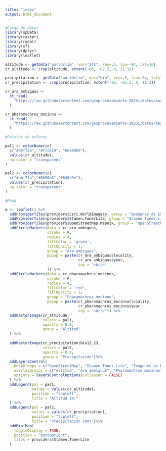 ---
title: "index"
output: html_document
---
```{r}
#Carga de datos 
library(spData)
library(raster)
library(rgdal)
library(sf)
library(dplyr)
library(leaflet)

altitude <- getData("worldclim", var="alt", res=.5, lon=-84, lat=10)
cr_altitude <- crop(altitude, extent(-86, -82.3, 8, 11.3))  

precipitation <- getData("worldclim", var="bio", res=.5, lon=-84, lat=10)
cr_precipitation <- crop(precipitation, extent(-86, -82.3, 8, 11.3))

cr_ara_ambiguus <-
  st_read(
    "https://raw.githubusercontent.com/geoprocesamiento-2020i/datos/master/biodiversidad/registros-presencia/cr/cr-ara-ambiguus.geojson"
  )

cr_pharomachrus_mocinno <-
  st_read(
    "https://raw.githubusercontent.com/geoprocesamiento-2020i/datos/master/biodiversidad/registros-presencia/cr/cr_pharomachrus_mocinno.geojson"
  ) 
```


```{r}
#Paletas de colores

pal1 <- colorNumeric(
  c("#95ff2b", "#ffc619", "#de6909"), 
  values(cr_altitude), 
  na.color = "transparent"
)

pal2 <- colorNumeric(
  c("#bbf7fa","#6090d6","#640d9e"),
  values(cr_precipitation),
  na.color = "transparent"
) 

```

```{r}
#Mapa

m <- leaflet() %>% 
  addProviderTiles(providers$Esri.WorldImagery, group = "Imágenes de ESRI") %>% 
  addProviderTiles(providers$Stamen.TonerLite, group = "Stamen Toner Lite") %>%
  addProviderTiles(providers$OpenStreetMap.Mapnik, group = "OpenStreetMap") %>%
  addCircleMarkers(data = cr_ara_ambiguus,
                   stroke = F,
                   radius = 4,
                   fillColor = 'green',
                   fillOpacity = 1,
                   group = "Ara ambiguus",
                   popup = paste(cr_ara_ambiguus$locality, 
                                 cr_ara_ambiguus$year, 
                                 sep = '<br/>'
                   )) %>%
  addCircleMarkers(data = cr_pharomachrus_mocinno,
                   stroke = F,
                   radius = 4,
                   fillColor = 'red',
                   fillOpacity = 1,
                   group = "Pharomachrus mocinno",
                   popup = paste(cr_pharomachrus_mocinno$locality, 
                                 cr_pharomachrus_mocinno$year, 
                                 sep = "<br/>")) %>%
  addRasterImage(cr_altitude, 
                 colors = pal1, 
                 opacity = 0.8, 
                 group = "Altitud"
  ) %>%
  
  addRasterImage(cr_precipitation$bio12_23,
                 colors = pal2,
                 opacity = 0.8,
                 group = "Precipitación")%>%
  addLayersControl(
    baseGroups = c("OpenStreetMap", "Stamen Toner Lite", "Imágenes de ESRI"),
    overlayGroups = c("Altitud", "Ara ambiguus", "Pharomachrus mocinno", "Precipitación"),
    options = layersControlOptions(collapsed = FALSE)    
  ) %>%
  addLegend(pal = pal1, 
            values = values(cr_altitude),
            position = "topleft", 
            title = "Altitud (m)"
  ) %>%
  addLegend(pal = pal2,
            values = values(cr_precipitation),
            position = "topleft",
            title = "Precipitación (mm)")%>%
  addMiniMap(
    toggleDisplay = TRUE,
    position = "bottomright",
    tiles = providers$Stamen.TonerLite
  )
```


